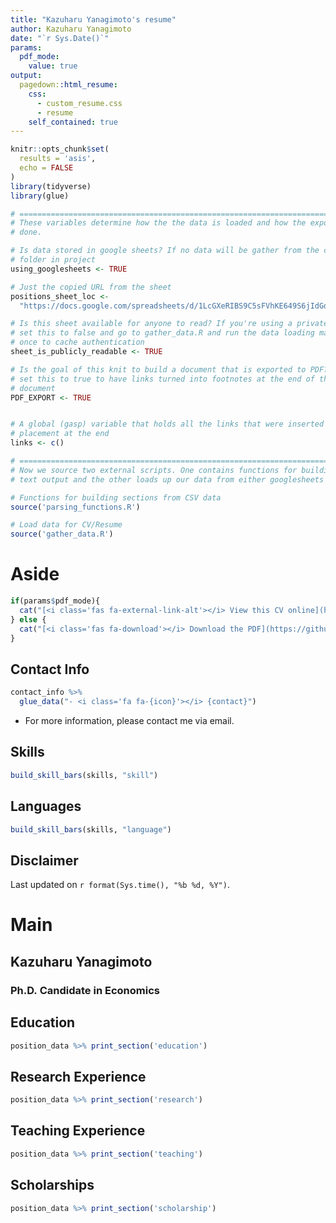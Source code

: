 ```yaml
---
title: "Kazuharu Yanagimoto's resume"
author: Kazuharu Yanagimoto
date: "`r Sys.Date()`"
params:
  pdf_mode:
    value: true
output:
  pagedown::html_resume:
    css: 
      - custom_resume.css
      - resume
    self_contained: true
---
```



```r
knitr::opts_chunk$set(
  results = 'asis',
  echo = FALSE
)
library(tidyverse)
library(glue)

# ======================================================================
# These variables determine how the the data is loaded and how the exports are
# done.

# Is data stored in google sheets? If no data will be gather from the csvs/
# folder in project
using_googlesheets <- TRUE

# Just the copied URL from the sheet
positions_sheet_loc <-
  "https://docs.google.com/spreadsheets/d/1LcGXeRIBS9C5sFVhKE649S6jIdGd6XawrtCDtLkBw2Q/"

# Is this sheet available for anyone to read? If you're using a private sheet
# set this to false and go to gather_data.R and run the data loading manually
# once to cache authentication
sheet_is_publicly_readable <- TRUE

# Is the goal of this knit to build a document that is exported to PDF? If so
# set this to true to have links turned into footnotes at the end of the
# document
PDF_EXPORT <- TRUE


# A global (gasp) variable that holds all the links that were inserted for
# placement at the end
links <- c()

# ======================================================================
# Now we source two external scripts. One contains functions for building the
# text output and the other loads up our data from either googlesheets or csvs

# Functions for building sections from CSV data
source('parsing_functions.R')

# Load data for CV/Resume
source('gather_data.R')

```


Aside
================================================================================

```r
if(params$pdf_mode){
  cat("[<i class='fas fa-external-link-alt'></i> View this CV online](https://nicetak.github.io/cv/)")
} else {
  cat("[<i class='fas fa-download'></i> Download the PDF](https://github.com/nicetak/cv/raw/main/cv.pdf)")
}
```

Contact Info {#contact}
--------------------------------------------------------------------------------

```r
contact_info %>%
  glue_data("- <i class='fa fa-{icon}'></i> {contact}")
```
- For more information, please contact me via email.


Skills {#skills}
--------------------------------------------------------------------------------

```r
build_skill_bars(skills, "skill")
```

Languages {#languages}
--------------------------------------------------------------------------------

```r
build_skill_bars(skills, "language")
```


Disclaimer {#disclaimer}
--------------------------------------------------------------------------------

Last updated on `r format(Sys.time(), "%b %d, %Y")`.


Main
================================================================================

Kazuharu **Yanagimoto** {#title}
--------------------------------------------------------------------------------

### Ph.D. Candidate in Economics

Education {data-icon=graduation-cap data-concise=true}
--------------------------------------------------------------------------------

```r
position_data %>% print_section('education')
```

Research Experience {data-icon=laptop}
--------------------------------------------------------------------------------

```r
position_data %>% print_section('research')
```

Teaching Experience {data-icon=chalkboard-teacher}
--------------------------------------------------------------------------------

```r
position_data %>% print_section('teaching')
```

Scholarships {data-icon=chalkboard-teacher}
--------------------------------------------------------------------------------

```r
position_data %>% print_section('scholarship')
```
